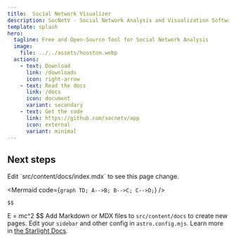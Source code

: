 ```yaml
---
title:  Social Network Visualizer 
description: SocNetV - Social Network Analysis and Visualization Software
template: splash
hero:
  tagline: Free and Open-Source Tool for Social Network Analysis
  image:
    file: ../../assets/houston.webp
  actions:
    - text: Download
      link: /downloads
      icon: right-arrow
    - text: Read the docs
      link: /docs
      icon: document
      variant: secondary
    - text: Get the code
      link: https://github.com/socnetv/app
      icon: external
      variant: minimal	  
---
```



## Next steps

<BaseLayout title="Home" description="Welcome to SocNetV">
<CardGrid stagger>
	<Card title="Update content" icon="pencil">
		Edit `src/content/docs/index.mdx` to see this page change.


<Mermaid code={`graph TD; A-->B; B-->C; C-->D;`} />


	$$
E = mc^2
$$
	</Card>
	<Card title="Add new content" icon="add-document">
		Add Markdown or MDX files to `src/content/docs` to create new pages.
	</Card>
	<Card title="Configure your site" icon="setting">
		Edit your `sidebar` and other config in `astro.config.mjs`.
	</Card>
	<Card title="Read the docs" icon="open-book">
		Learn more in [the Starlight Docs](https://starlight.astro.build/).
	</Card>
</CardGrid>
</BaseLayout>

